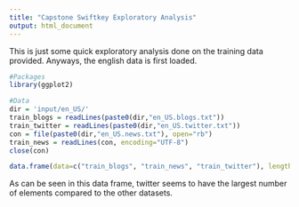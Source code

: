 ```yaml
---
title: "Capstone Swiftkey Exploratory Analysis"
output: html_document
---
```


This is just some quick exploratory analysis done on the training data provided. Anyways, the english data is first loaded.

```r
#Packages
library(ggplot2)

#Data
dir = 'input/en_US/'
train_blogs = readLines(paste0(dir,"en_US.blogs.txt"))
train_twitter = readLines(paste0(dir,"en_US.twitter.txt"))
con = file(paste0(dir,"en_US.news.txt"), open="rb")
train_news = readLines(con, encoding="UTF-8")
close(con)
```


```r
data.frame(data=c("train_blogs", "train_news", "train_twitter"), length=(c(length(train_blogs), length(train_news),length(train_twitter))))
```
As can be seen in this data frame, twitter seems to have the largest number of elements compared to the other datasets.
